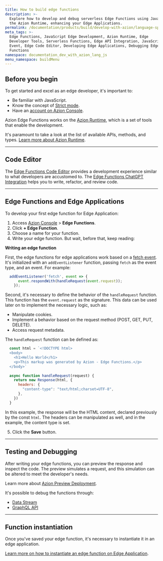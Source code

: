 ```yaml
---
title: How to build edge functions
description: >-
  Explore how to develop and debug serverless Edge Functions using JavaScript on
  the Azion Runtime, enhancing your Edge Applications.
permalink: /documentation/products/build/develop-with-azion/language-specific/javascript/
meta_tags: >-
  Edge Functions, JavaScript Edge Development, Azion Runtime, Edge
  Developer Tools, Serverless Functions, Edge API Integration, JavaScript Fetch
  Event, Edge Code Editor, Developing Edge Applications, Debugging Edge
  Functions
namespace: documentation_dev_with_azion_lang_js
menu_namespace: buildMenu
---
```


## Before you begin

To get started and excel as an edge developer, it's important to:

- Be familiar with JavaScript.
- Know the concept of [Strict mode](https://developer.mozilla.org/en-US/docs/Web/JavaScript/Reference/Strict_mode).
- Have an [account on Azion Console](/en/documentation/products/accounts/creating-account/).

Azion Edge Functions works on the [Azion Runtime](/en/documentation/runtime/overview/), which is a set of tools that enable the development.

It's paramount to take a look at the list of available APIs, methods, and types. [Learn more about Azion Runtime](/en/documentation/runtime/overview/).

---

## Code Editor

The [Edge Functions Code Editor](/en/documentation/products/edge-application/edge-functions/runtime-api/code-editor/) provides a development experience similar to what developers are accustomed to. The [Edge Functions ChatGPT Integration](/en/documentation/products/edge-application/edge-functions/runtime-api/ai-integration/) helps you to write, refactor, and review code.

---

## Edge Functions and Edge Applications

To develop your first edge function for Edge Application:

1. Access [Azion Console](/en/documentation/products/guides/how-to-access-azion-console/) > **Edge Functions**.
2. Click **+ Edge Function**.
3. Choose a name for your function.
4. Write your edge function. But wait, before that, keep reading:

**Writing an edge function**

First, the edge functions for edge applications work based on a [fetch event](/en/documentation/products/edge-application/edge-functions/runtime-apis/javascript/fetch/). It's initialized with an `addEventListener` function, passing `fetch` as the event type, and an event. For example:

```javascript
  addEventListener('fetch', event => {
      event.respondWith(handleRequest(event.request));
    });
```

Second, it's necessary to define the behavior of the `handleRequest` function. This function has the `event.request` as the signature. This data can be used later on to implement the necessary logic, such as:

- Manipulate cookies.
- Implement a behavior based on the request method (POST, GET, PUT, DELETE).
- Access request metadata.

The `handleRequest` function can be defined as:

```javascript
  const html = `<!DOCTYPE html>
  <body>
    <h1>Hello World</h1>
    <p>This markup was generated by Azion - Edge Functions.</p>
  </body>`
  
  async function handleRequest(request) {
    return new Response(html, {
      headers: {
        "content-type": "text/html;charset=UTF-8",
      },
    })
  }
```

In this example, the response will be the HTML content, declared previously by the const `html`. The headers can be manipulated as well, and in the example, the content type is set.

5. Click the **Save** button.




---

## Testing and Debugging

After writing your edge functions, you can preview the response and inspect the code. The preview simulates a request, and this simulation can be altered to meet the developer's needs.

Learn more about [Azion Preview Deployment](/en/documentation/products/edge-application/edge-functions/runtime-api/preview-deployment/).

It's possible to debug the functions through:

- [Data Stream](/en/documentation/products/guides/debugging-functions-data-stream/)
- [GraphQL API](/en/documentation/products/guides/debugging-functions-graphql/)

---

## Function instantiation

Once you've saved your edge function, it's necessary to instantiate it in an edge application.

[Learn more on how to instantiate an edge function on Edge Application](/en/documentation/products/build/edge-application/edge-functions-instances/).


